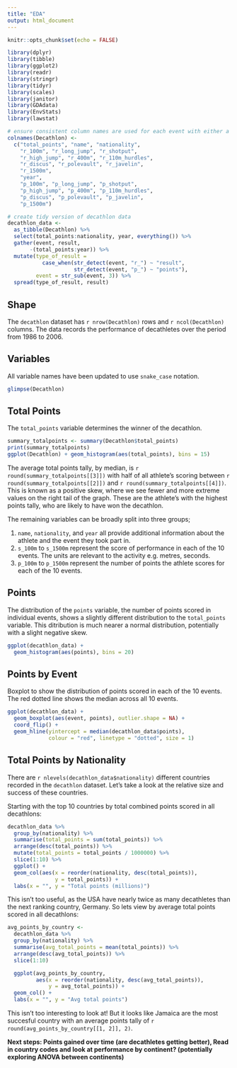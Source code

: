 ```yaml
---
title: "EDA"
output: html_document
---
```


```r
knitr::opts_chunk$set(echo = FALSE)

library(dplyr)
library(tibble)
library(ggplot2)
library(readr)
library(stringr)
library(tidyr)
library(scales)
library(janitor)
library(GDAdata)
library(EnvStats)
library(lawstat)

# ensure consistent column names are used for each event with either a r_* or p_* prefix representing result (in whichever unit the event is measured in) and points (a standardised measure across the events). This can then be used to transform the data to tidy form. 
colnames(Decathlon) <- 
  c("total_points", "name", "nationality",
    "r_100m", "r_long_jump", "r_shotput",
    "r_high_jump", "r_400m", "r_110m_hurdles",
    "r_discus", "r_polevault", "r_javelin",
    "r_1500m",
    "year",
    "p_100m", "p_long_jump", "p_shotput",
    "p_high_jump", "p_400m", "p_110m_hurdles",
    "p_discus", "p_polevault", "p_javelin",
    "p_1500m")

# create tidy version of decathlon data
decathlon_data <- 
  as_tibble(Decathlon) %>% 
  select(total_points:nationality, year, everything()) %>% 
  gather(event, result,
       -(total_points:year)) %>% 
  mutate(type_of_result = 
           case_when(str_detect(event, "r_") ~ "result",
                     str_detect(event, "p_") ~ "points"),
         event = str_sub(event, 3)) %>% 
  spread(type_of_result, result)
```

## Shape

The `decathlon` dataset has `r nrow(Decathlon)` rows and `r ncol(Decathlon)` columns. The data records the performance of decathletes over the period from 1986 to 2006. 

## Variables

All variable names have been updated to use `snake_case` notation.

```r
glimpse(Decathlon)
```

## Total Points

The `total_points` variable determines the winner of the decathlon.

```r
summary_totalpoints <- summary(Decathlon$total_points)
print(summary_totalpoints)
ggplot(Decathlon) + geom_histogram(aes(total_points), bins = 15)
```

The average total points tally, by median, is `r round(summary_totalpoints[[3]])` with half of all athlete's scoring between `r round(summary_totalpoints[[2]])` and `r round(summary_totalpoints[[4]])`. This is known as a positive skew, where we see fewer and more extreme values on the right tail of the graph. These are the athlete's with the highest points tally, who are likely to have won the decathlon.


The remaining variables can be broadly split into three groups;

1. `name`, `nationality`, and `year` all provide additional information about the athlete and the event they took part in.
2. `s_100m` to `s_1500m` represent the score of performance in each of the 10 events. The units are relevant to the activity e.g. metres, seconds.
3. `p_100m` to `p_1500m` represent the number of points the athlete scores for each of the 10 events.

## Points

The distribution of the `points` variable, the number of points scored in individual events, shows a slightly different distribution to the `total_points` variable. This ditribution is much nearer a normal distribution, potentially with a slight negative skew.

```r
ggplot(decathlon_data) +
  geom_histogram(aes(points), bins = 20)
```


## Points by Event

Boxplot to show the distribution of points scored in each of the 10 events. The red dotted line shows the median across all 10 events.

```r
ggplot(decathlon_data) + 
  geom_boxplot(aes(event, points), outlier.shape = NA) +
  coord_flip() +
  geom_hline(yintercept = median(decathlon_data$points),
             colour = "red", linetype = "dotted", size = 1)
```

## Total Points by Nationality

There are `r nlevels(decathlon_data$nationality)` different countries recorded in the `decathlon` dataset. Let's take a look at the relative size and success of these countries.

Starting with the top 10 countries by total combined points scored in all decathlons:

```r
decathlon_data %>% 
  group_by(nationality) %>%
  summarise(total_points = sum(total_points)) %>%
  arrange(desc(total_points)) %>%
  mutate(total_points = total_points / 1000000) %>% 
  slice(1:10) %>% 
  ggplot() +
  geom_col(aes(x = reorder(nationality, desc(total_points)),
               y = total_points)) +
  labs(x = "", y = "Total points (millions)")
```

This isn't too useful, as the USA have nearly twice as many decathletes than the next ranking country, Germany. So lets view by average total points scored in all decathlons:

```r
avg_points_by_country <- 
  decathlon_data %>% 
  group_by(nationality) %>%
  summarise(avg_total_points = mean(total_points)) %>%
  arrange(desc(avg_total_points)) %>%
  slice(1:10)

  ggplot(avg_points_by_country,
         aes(x = reorder(nationality, desc(avg_total_points)),
             y = avg_total_points)) +
  geom_col() +
  labs(x = "", y = "Avg total points")
```

This isn't too interesting to look at! But it looks like Jamaica are the most succesful country with an average points tally of `r round(avg_points_by_country[[1, 2]], 2)`. 

**Next steps: Points gained over time (are decathletes getting better), Read in country codes and look at performance by continent? (potentially exploring ANOVA between continents)**